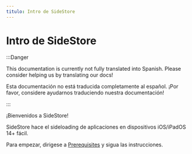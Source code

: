 ```yaml
---
titulo: Intro de SideStore
---
```


# Intro de SideStore

:::Danger

This documentation is currently not fully translated into Spanish. Please consider helping us by translating our docs!

Esta documentación no está traducida completamente al español. ¡Por favor, considere ayudarnos traduciendo nuestra documentación!

:::


¡Bienvenidos a SideStore!

SideStore hace el sideloading de aplicaciones en dispositivos iOS/iPadOS 14+ fácil.

Para empezar, dirigese a [Prerequisites](installation/prerequisites.mdx) y sigua las instrucciones.
